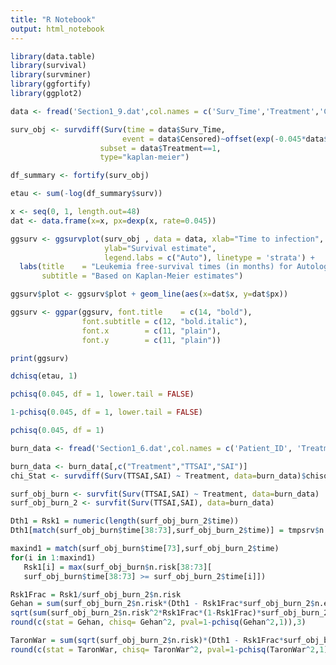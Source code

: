 ```yaml
---
title: "R Notebook"
output: html_notebook
---
```


```r
library(data.table)
library(survival)
library(survminer)
library(ggfortify)
library(ggplot2)
```


```r

data <- fread('Section1_9.dat',col.names = c('Surv_Time','Treatment','Censored'),colClasses = c('numeric', 'numeric', 'numeric'))

surv_obj <- survdiff(Surv(time = data$Surv_Time, 
                         event = data$Censored)~offset(exp(-0.045*data$Surv_Time)), 
                    subset = data$Treatment==1,
                    type="kaplan-meier")

df_summary <- fortify(surv_obj)

etau <- sum(-log(df_summary$surv))

x <- seq(0, 1, length.out=48)
dat <- data.frame(x=x, px=dexp(x, rate=0.045))

ggsurv <- ggsurvplot(surv_obj , data = data, xlab="Time to infection",
                     ylab="Survival estimate",
                     legend.labs = c("Auto"), linetype = 'strata') + 
  labs(title    = "Leukemia free-survival times (in months) for Autologous and Allogeneic Transplants",
       subtitle = "Based on Kaplan-Meier estimates")

ggsurv$plot <- ggsurv$plot + geom_line(aes(x=dat$x, y=dat$px))

ggsurv <- ggpar(ggsurv, font.title    = c(14, "bold"),
                font.subtitle = c(12, "bold.italic"),        
                font.x        = c(11, "plain"),          
                font.y        = c(11, "plain"))

print(ggsurv)
```
```r
dchisq(etau, 1)

pchisq(0.045, df = 1, lower.tail = FALSE)

```
```r
1-pchisq(0.045, df = 1, lower.tail = FALSE)

```
```r

pchisq(0.045, df = 1)

```

```r
burn_data <- fread('Section1_6.dat',col.names = c('Patient_ID', 'Treatment', 'Gender', 'Race', 'Perc_Area_Burned', 'BSI_Head', 'BSI_Butt', 'BSI_Trunk', 'BSI_Upper', 'BSI_Lower', 'BSI_Resp', 'TOB', 'TTE', 'Excision_Ind', 'TTPAT', 'PAT', 'TTSAI', 'SAI'))

burn_data <- burn_data[,c("Treatment","TTSAI","SAI")]
chi_Stat <- survdiff(Surv(TTSAI,SAI) ~ Treatment, data=burn_data)$chisq

surf_obj_burn <- survfit(Surv(TTSAI,SAI) ~ Treatment, data=burn_data)
surf_obj_burn_2 <- survfit(Surv(TTSAI,SAI), data=burn_data)

Dth1 = Rsk1 = numeric(length(surf_obj_burn_2$time))
Dth1[match(surf_obj_burn$time[38:73],surf_obj_burn_2$time)] = tmpsrv$n.ev[38:73]

maxind1 = match(surf_obj_burn$time[73],surf_obj_burn_2$time)
for(i in 1:maxind1) 
   Rsk1[i] = max(surf_obj_burn$n.risk[38:73][
   surf_obj_burn$time[38:73] >= surf_obj_burn_2$time[i]])

Rsk1Frac = Rsk1/surf_obj_burn_2$n.risk
Gehan = sum(surf_obj_burn_2$n.risk*(Dth1 - Rsk1Frac*surf_obj_burn_2$n.ev))/
sqrt(sum(surf_obj_burn_2$n.risk^2*Rsk1Frac*(1-Rsk1Frac)*surf_obj_burn_2$n.ev))
round(c(stat = Gehan, chisq= Gehan^2, pval=1-pchisq(Gehan^2,1)),3)

TaronWar = sum(sqrt(surf_obj_burn_2$n.risk)*(Dth1 - Rsk1Frac*surf_obj_burn_2$n.ev))/sqrt(sum(surf_obj_burn_2$n.risk*Rsk1Frac*(1-Rsk1Frac)*surf_obj_burn_2$n.ev))
round(c(stat = TaronWar, chisq= TaronWar^2, pval=1-pchisq(TaronWar^2,1)),3)
```